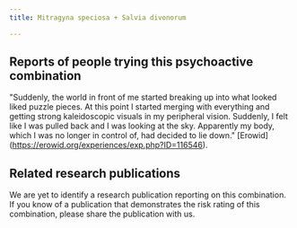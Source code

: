 ---
title: Mitragyna speciosa + Salvia divonorum

---

## Reports of people trying this psychoactive combination

"Suddenly, the world in front of me started breaking up into what looked liked puzzle pieces. At this point I started merging with everything and getting strong kaleidoscopic visuals in my peripheral vision. Suddenly, I felt like I was pulled back and I was looking at the sky. Apparently my body, which I was no longer in control of, had decided to lie down." [Erowid] (https://erowid.org/experiences/exp.php?ID=116546).

## Related research publications

We are yet to identify a research publication reporting on this combination. If you know of a publication that demonstrates the risk rating of this combination, please share the publication with us.




